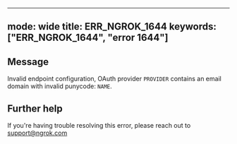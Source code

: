 
---
mode: wide
title: ERR_NGROK_1644
keywords: ["ERR_NGROK_1644", "error 1644"]
---

## Message
Invalid endpoint configuration, OAuth provider `PROVIDER` contains an email domain with invalid punycode: `NAME`.




## Further help
If you're having trouble resolving this error, please reach out to [support@ngrok.com](mailto:support@ngrok.com?subject=Help%20with%20ERR_NGROK_1644)

